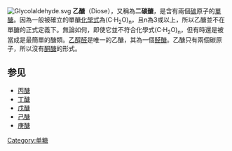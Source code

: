{{noteTA
|G1=Lifesciences
}}
[[File:Glycolaldehyde.svg|thumb]]
'''乙醣'''（Diose），又稱為'''二碳醣'''，是含有兩個[[碳|碳]]原子的[[單醣|單醣]]。因為一般被確立的單醣[[化學式|化學式]]為(C·H<sub>2</sub>O)<sub>n</sub>，且n為3或以上，所以乙醣並不在單醣的正式定義下。無論如何，即使它並不符合化學式(C·H<sub>2</sub>O)<sub>n</sub>，但有時還是被當成是最簡單的醣類。[[乙醇醛|乙醇醛]]是唯一的乙醣，其為一個[[醛醣|醛醣]]。乙醣只有兩個碳原子，所以沒有[[酮醣|酮醣]]的形式。

== 参见 ==
* [[丙醣|丙醣]]
* [[丁醣|丁醣]]
* [[戊醣|戊醣]]
* [[己醣|己醣]]
* [[庚醣|庚醣]]
  
{{biochem-stub}}
{{Carbohydrates}}

[[Category:单糖|Category:单糖]]